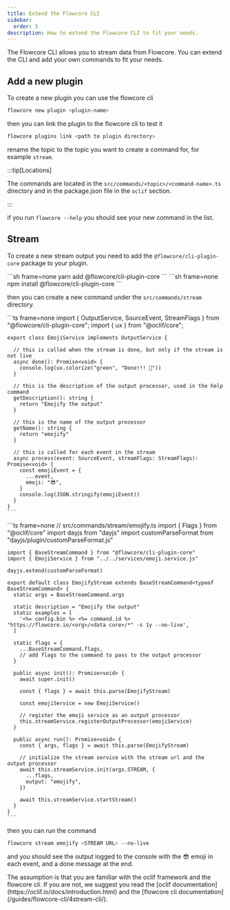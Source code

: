 ```yaml
---
title: Extend the Flowcore CLI
sidebar:
  order: 5
description: How to extend the Flowcore CLI to fit your needs.
---
```



The Flowcore CLI allows you to stream data from Flowcore. You can extend the CLI and add your own commands to fit your needs.

## Add a new plugin

To create a new plugin you can use the flowcore cli

```sh
flowcore new plugin <plugin-name>
```

then you can link the plugin to the flowcore cli to test it

```sh
flowcore plugins link <path to plugin directory>
```

rename the topic to the topic you want to create a command for, for example `stream`.

:::tip[Locations]

The commands are located in the `src/commands/<topic>/<command-name>.ts` directory and in the package.json file in the `oclif` section.

:::

if you run `flowcore --help` you should see your new command in the list.

## Stream

To create a new stream output you need to add the `@flowcore/cli-plugin-core` package to your plugin.

<Tabs>
  <TabItem label="yarn">
    ```sh frame=none
    yarn add @flowcore/cli-plugin-core
    ```
  </TabItem>
  <TabItem label="npm">
    ```sh frame=none
    npm install @flowcore/cli-plugin-core
    ```
  </TabItem>
</Tabs>

then you can create a new command under the `src/commands/stream` directory.

<Tabs>
  <TabItem label="src/services/emoji.service.ts">
    ```ts frame=none
    import { OutputService, SourceEvent, StreamFlags } from "@flowcore/cli-plugin-core";
    import { ux } from "@oclif/core";

    export class EmojiService implements OutputService {

      // this is called when the stream is done, but only if the stream is not live
      async done(): Promise<void> {
        console.log(ux.colorize("green", "Done!!! 🥳"))
      }

      // this is the description of the output processor, used in the help command
      getDescription(): string {
        return "Emojify the output"
      }

      // this is the name of the output processor
      getName(): string {
        return "emojify"
      }

      // this is called for each event in the stream
      async process(event: SourceEvent, streamFlags: StreamFlags): Promise<void> {
        const emojiEvent = {
          ...event,
          emoji: "😎",
        }
        console.log(JSON.stringify(emojiEvent))
      }
    }
    ```
  </TabItem>
  <TabItem label="src/commands/stream/emojify.ts">
    ```ts frame=none
    // src/commands/stream/emojify.ts
    import { Flags } from "@oclif/core"
    import dayjs from "dayjs"
    import customParseFormat from "dayjs/plugin/customParseFormat.js"

    import { BaseStreamCommand } from "@flowcore/cli-plugin-core"
    import { EmojiService } from "../../services/emoji.service.js"

    dayjs.extend(customParseFormat)

    export default class EmojifyStream extends BaseStreamCommand<typeof BaseStreamCommand> {
      static args = BaseStreamCommand.args

      static description = "Emojify the output"
      static examples = [
        '<%= config.bin %> <%= command.id %> "https://flowcore.io/<org>/<data core>/*" -s 1y --no-live',
      ]

      static flags = {
        ...BaseStreamCommand.flags,
        // add flags to the command to pass to the output processor
      }

      public async init(): Promise<void> {
        await super.init()

        const { flags } = await this.parse(EmojifyStream)

        const emojiService = new EmojiService()

        // register the emoji service as an output processor
        this.streamService.registerOutputProcessor(emojiService)
      }

      public async run(): Promise<void> {
        const { args, flags } = await this.parse(EmojifyStream)

        // initialize the stream service with the stream url and the output processor
        await this.streamService.init(args.STREAM, {
          ...flags,
          output: "emojify",
        })

        await this.streamService.startStream()
      }
    }
    ```
  </TabItem>
</Tabs>

then you can run the command

```sh
flowcore stream emojify <STREAM URL> --no-live
```

and you should see the output logged to the console with the 😎 emoji in each event, and a done message at the end.

<Card title="info" icon="warning">
  The assumption is that you are familiar with the oclif framework and the flowcore cli. If you are not, we suggest you read the [oclif documentation](https://oclif.io/docs/introduction.html) and the [flowcore cli documentation](/guides/flowcore-cli/4stream-cli/).
</Card>
